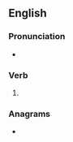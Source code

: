 ==English==

===Pronunciation===
* {{IPA|/ˈkʌsɪz/|lang=en}}

===Verb===
{{head|en|verb form}}

# {{en-third-person singular of|cuss}}

===Anagrams===
* {{anagrams|en|a=cesssu|'scuses}}